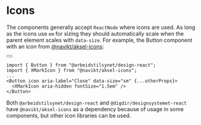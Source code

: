 
<Meta title="Icons" />

# Icons

The components generally accept `ReactNode` where icons are used.
As long as the icons use `em` for sizing they should automatically scale when the parent element scales with `data-size`.
For example, the Button component with an icon from [@navikt/aksel-icons](https://aksel.nav.no/ikoner):

<Button icon aria-label="Close" data-size="sm">
  <XMarkIcon aria-hidden fontSize="1.5em" />
</Button>

```tsx
import { Button } from "@arbeidstilsynet/design-react";
import { XMarkIcon } from "@navikt/aksel-icons";
...
<Button icon aria-label="Close" data-size="sm" {...otherProps}>
  <XMarkIcon aria-hidden fontSize="1.5em" />
</Button>
```

Both `@arbeidstilsynet/design-react` and `@digdir/designsystemet-react` have `@navikt/aksel-icons` as a dependency because of usage in some components, but other icon libraries can be used.
